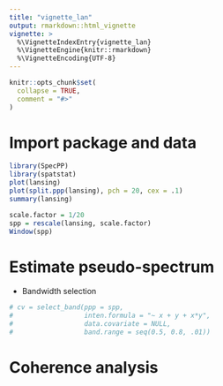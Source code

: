 ```yaml
---
title: "vignette_lan"
output: rmarkdown::html_vignette
vignette: >
  %\VignetteIndexEntry{vignette_lan}
  %\VignetteEngine{knitr::rmarkdown}
  %\VignetteEncoding{UTF-8}
---
```


```r
knitr::opts_chunk$set(
  collapse = TRUE,
  comment = "#>"
)
```



# Import package and data

```r
library(SpecPP)
library(spatstat)
plot(lansing)
plot(split.ppp(lansing), pch = 20, cex = .1)
summary(lansing)
```



```r
scale.factor = 1/20
spp = rescale(lansing, scale.factor)
Window(spp)
```


# Estimate pseudo-spectrum

-   Bandwidth selection
```r
# cv = select_band(ppp = spp,
#                  inten.formula = "~ x + y + x*y",
#                  data.covariate = NULL,
#                  band.range = seq(0.5, 0.8, .01))
```



# Coherence analysis


